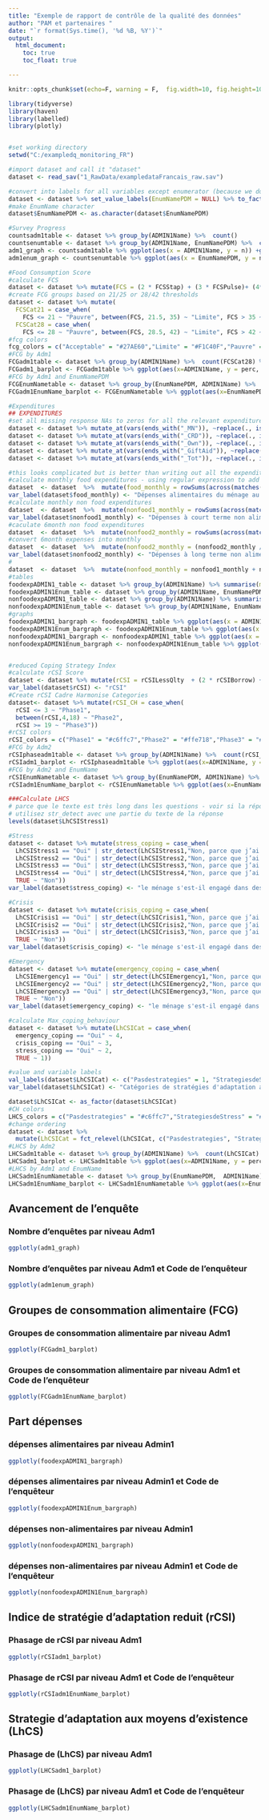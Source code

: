 ```yaml
---
title: "Exemple de rapport de contrôle de la qualité des données"
author: "PAM et partenaires "
date: "`r format(Sys.time(), '%d %B, %Y')`"
output: 
  html_document:
    toc: true
    toc_float: true

---
```


```r
knitr::opts_chunk$set(echo=F, warning = F,  fig.width=10, fig.height=10)

library(tidyverse)
library(haven)
library(labelled)
library(plotly)


#set working directory 
setwd("C:/exampledq_monitoring_FR")

#import dataset and call it "dataset"
dataset <- read_sav("1_RawData/exampledataFrancais_raw.sav")

#convert into labels for all variables except enumerator (because we dont want to show enumerators actual name)
dataset <- dataset %>% set_value_labels(EnumNamePDM = NULL) %>% to_factor()
#make EnumName character
dataset$EnumNamePDM <- as.character(dataset$EnumNamePDM)

#Survey Progress
countsadm1table <- dataset %>% group_by(ADMIN1Name) %>%  count()
countsenumtable <- dataset %>% group_by(ADMIN1Name, EnumNamePDM) %>%  count() %>% arrange(desc(`n`))
adm1_graph <- countsadm1table %>% ggplot(aes(x = ADMIN1Name, y = n)) +geom_bar(stat = "identity", fill = "steel blue") +theme_minimal()  +labs(x = "", y = "")
adm1enum_graph <- countsenumtable %>% ggplot(aes(x = EnumNamePDM, y = n)) +geom_bar(stat = "identity", fill = "steel blue") +theme_minimal()  +facet_wrap(. ~ ADMIN1Name, scales = "free_x") +labs(x = "", y = "") +theme(axis.text.x=element_blank())

#Food Consumption Score
#calculate FCS
dataset <- dataset %>% mutate(FCS = (2 * FCSStap) + (3 * FCSPulse)+ (4*FCSPr) +FCSVeg  +FCSFruit +(4*FCSDairy) + (0.5*FCSFat) + (0.5*FCSSugar))
#create FCG groups based on 21/25 or 28/42 thresholds
dataset <- dataset %>% mutate(
  FCSCat21 = case_when(
    FCS <= 21 ~ "Pauvre", between(FCS, 21.5, 35) ~ "Limite", FCS > 35 ~ "Acceptable"),
  FCSCat28 = case_when(
    FCS <= 28 ~ "Pauvre", between(FCS, 28.5, 42) ~ "Limite", FCS > 42 ~ "Acceptable"))
#fcg colors
fcg_colors = c("Acceptable" = "#27AE60","Limite" = "#F1C40F","Pauvre" = "#C0392B")
#FCG by Adm1
FCGadm1table <- dataset %>% group_by(ADMIN1Name) %>%  count(FCSCat28) %>% mutate(perc = 100 * n / sum(n)) %>% ungroup() %>% select(-n) %>% mutate_if(is.numeric, round, 1)
FCGadm1_barplot <- FCGadm1table %>% ggplot(aes(x=ADMIN1Name, y = perc, fill = FCSCat28)) +geom_bar(position="fill", stat = "identity") +theme_minimal() +theme(axis.text.x = element_text(angle = 90)) +scale_fill_manual(values=fcg_colors) + facet_wrap(. ~ ADMIN1Name, scales = "free_x")  +labs(x = "", y = "") +scale_y_continuous(labels = scales::percent)
#FCG by Adm1 and EnumNamePDM
FCGEnumNametable <- dataset %>% group_by(EnumNamePDM, ADMIN1Name) %>%  count(FCSCat28) %>% mutate(perc = 100 * n / sum(n)) %>% ungroup() %>% select(-n) %>% mutate_if(is.numeric, round, 1)
FCGadm1EnumName_barplot <- FCGEnumNametable %>% ggplot(aes(x=EnumNamePDM, y = perc, fill = FCSCat28)) +geom_bar(position="fill", stat = "identity") +theme_minimal() +theme(axis.text.x = element_text(angle = 90)) +scale_fill_manual(values=fcg_colors) + facet_wrap(ADMIN1Name ~ ., scales = "free") +labs(x = "", y = "") +theme(axis.text.x=element_blank()) +scale_y_continuous(labels = scales::percent)

#Expenditures
## EXPENDITURES
#set all missing response NAs to zeros for all the relevant expenditure variables - because in R adding with NAs can create problems
dataset <- dataset %>% mutate_at(vars(ends_with("_MN")), ~replace(., is.na(.), 0))
dataset <- dataset %>% mutate_at(vars(ends_with("_CRD")), ~replace(., is.na(.), 0))
dataset <- dataset %>% mutate_at(vars(ends_with("_Own")), ~replace(., is.na(.), 0))
dataset <- dataset %>% mutate_at(vars(ends_with("_GiftAid")), ~replace(., is.na(.), 0))
dataset <- dataset %>% mutate_at(vars(ends_with("_Tot")), ~replace(., is.na(.), 0))

#this looks complicated but is better than writing out all the expenditure variables (and maybe forgetting some)
#calculate monthly food expenditures - using regular expression to add together all variables starting with "HHExpF" (food) and ending with "CRD" or "MN" or "Own" or GiftAid"
dataset  <- dataset  %>%  mutate(food_monthly = rowSums(across(matches(c("^HHExpF.*_CRD$","^HHExpF.*_MN$","^HHExpF.*_Own$","^HHExpF.*_GiftAid$")))))
var_label(dataset$food_monthly) <- "Dépenses alimentaires du ménage au cours du mois"
#calculate monthly non food expenditures
dataset  <- dataset  %>%  mutate(nonfood1_monthly = rowSums(across(matches(c("^HHExpNF.*1M_CRD$","^HHExpNF.*1M_MN$","^HHExpNF.*1M_GiftAid$")))))
var_label(dataset$nonfood1_monthly) <- "Dépenses à court terme non alimentaires des ménages au cours du mois"
#caculate 6month non food expenditures
dataset  <- dataset  %>%  mutate(nonfood2_monthly = rowSums(across(matches(c("^HHExpNF.*6M_CRD$","^HHExpNF.*6M_MN$","^HHExpNF.*6M_GiftAid$","^HHExpNF.*6M_Tot$")))))
#convert 6month expenses into monthly
dataset  <- dataset  %>%  mutate(nonfood2_monthly = (nonfood2_monthly / 6))
var_label(dataset$nonfood2_monthly) <- "Dépenses à long terme non alimentaires des ménages au cours du mois"
#
dataset  <- dataset  %>%  mutate(nonfood_monthly = nonfood1_monthly + nonfood2_monthly)
#tables
foodexpADMIN1_table <- dataset %>% group_by(ADMIN1Name) %>% summarise(median_foodexp = median(food_monthly))
foodexpADMIN1Enum_table <- dataset %>% group_by(ADMIN1Name, EnumNamePDM) %>% summarise(median_foodexp = median(food_monthly))
nonfoodexpADMIN1_table <- dataset %>% group_by(ADMIN1Name) %>% summarise(median_nonfoodexp = median(nonfood_monthly))
nonfoodexpADMIN1Enum_table <- dataset %>% group_by(ADMIN1Name, EnumNamePDM) %>% summarise(median_nonfoodexp = median(nonfood_monthly))
#graphs
foodexpADMIN1_bargraph <- foodexpADMIN1_table %>% ggplot(aes(x = ADMIN1Name, y = median_foodexp)) +geom_bar(stat = "identity", fill = "steel blue")
foodexpADMIN1Enum_bargraph <- foodexpADMIN1Enum_table %>% ggplot(aes(x = EnumNamePDM, y = median_foodexp)) +geom_bar(stat = "identity", fill = "steel blue") +facet_grid(. ~ ADMIN1Name, scales = "free_x")  +theme_minimal() +theme(axis.text.x = element_text(angle = 90))
nonfoodexpADMIN1_bargraph <- nonfoodexpADMIN1_table %>% ggplot(aes(x = ADMIN1Name, y = median_nonfoodexp)) +geom_bar(stat = "identity", fill = "steel blue")
nonfoodexpADMIN1Enum_bargraph <- nonfoodexpADMIN1Enum_table %>% ggplot(aes(x = EnumNamePDM, y = median_nonfoodexp)) +geom_bar(stat = "identity", fill = "steel blue") +facet_grid(. ~ ADMIN1Name, scales = "free_x") +theme_minimal() +theme(axis.text.x = element_text(angle = 90))


#reduced Coping Strategy Index
#calculate rCSI Score
dataset <- dataset %>% mutate(rCSI = rCSILessQlty  + (2 * rCSIBorrow) + rCSIMealSize + (3 * rCSIMealAdult) + rCSIMealNb)
var_label(dataset$rCSI) <- "rCSI"
#Create rCSI Cadre Harmonise Categories
dataset<- dataset %>% mutate(rCSI_CH = case_when(
  rCSI <= 3 ~ "Phase1",
  between(rCSI,4,18) ~ "Phase2",
  rCSI >= 19 ~ "Phase3"))
#rCSI colors
rCSI_colors = c("Phase1" = "#c6ffc7","Phase2" = "#ffe718","Phase3" = "#e88400")
#FCG by Adm2
rCSIphaseadm1table <- dataset %>% group_by(ADMIN1Name) %>%  count(rCSI_CH) %>% mutate(perc = 100 * n / sum(n)) %>% ungroup() %>% select(-n) %>% mutate_if(is.numeric, round, 1)
rCSIadm1_barplot <- rCSIphaseadm1table %>% ggplot(aes(x=ADMIN1Name, y = perc, fill = rCSI_CH)) +geom_bar(position="fill", stat = "identity") +theme_minimal() +theme(axis.text.x = element_text(angle = 90)) +scale_fill_manual(values=rCSI_colors) + facet_wrap(. ~ ADMIN1Name, scales = "free_x") +labs(x = "", y = "") +scale_y_continuous(labels = scales::percent)
#FCG by Adm2 and EnumName
rCSIEnumNametable <- dataset %>% group_by(EnumNamePDM, ADMIN1Name) %>%  count(rCSI_CH) %>% mutate(perc = 100 * n / sum(n)) %>% ungroup() %>% select(-n) %>% mutate_if(is.numeric, round, 1)
rCSIadm1EnumName_barplot <- rCSIEnumNametable %>% ggplot(aes(x=EnumNamePDM, y = perc, fill = rCSI_CH)) +geom_bar(position="fill", stat = "identity") +theme_minimal() +theme(axis.text.x = element_text(angle = 90)) +scale_fill_manual(values=rCSI_colors) + facet_wrap(. ~ ADMIN1Name, scales = "free") +labs(x = "", y = "") +theme(axis.text.x=element_blank()) +scale_y_continuous(labels = scales::percent)

###Calculate LHCS
# parce que le texte est très long dans les questions - voir si la réponse a été tronquée - parce qu'il sera difficile de faire correspondre le texte exact
# utilisez str_detect avec une partie du texte de la réponse
levels(dataset$LhCSIStress1)

#Stress
dataset <- dataset %>% mutate(stress_coping = case_when(
  LhCSIStress1 == "Oui" | str_detect(LhCSIStress1,"Non, parce que j’ai déjà vendu ces actifs") ~ "Oui",
  LhCSIStress2 == "Oui" | str_detect(LhCSIStress2,"Non, parce que j’ai déjà vendu ces actifs") ~ "Oui",
  LhCSIStress3 == "Oui" | str_detect(LhCSIStress3,"Non, parce que j’ai déjà vendu ces actifs") ~ "Oui",
  LhCSIStress4 == "Oui" | str_detect(LhCSIStress4,"Non, parce que j’ai déjà vendu ces actifs") ~ "Oui",
  TRUE ~ "Non"))
var_label(dataset$stress_coping) <- "le ménage s'est-il engagé dans des stratégies  du stress ?"

#Crisis
dataset <- dataset %>% mutate(crisis_coping = case_when(
  LhCSICrisis1 == "Oui" | str_detect(LhCSICrisis1,"Non, parce que j’ai déjà vendu ces actifs") ~ "Oui",
  LhCSICrisis2 == "Oui" | str_detect(LhCSICrisis2,"Non, parce que j’ai déjà vendu ces actifs") ~ "Oui",
  LhCSICrisis3 == "Oui" | str_detect(LhCSICrisis3,"Non, parce que j’ai déjà vendu ces actifs") ~ "Oui",
  TRUE ~ "Non"))
var_label(dataset$crisis_coping) <- "le ménage s'est-il engagé dans des stratégies d'adaptation aux crises ?"

#Emergency
dataset <- dataset %>% mutate(emergency_coping = case_when(
  LhCSIEmergency1 == "Oui" | str_detect(LhCSIEmergency1,"Non, parce que j’ai déjà vendu ces actifs") ~ "Oui",
  LhCSIEmergency2 == "Oui" | str_detect(LhCSIEmergency2,"Non, parce que j’ai déjà vendu ces actifs") ~ "Oui",
  LhCSIEmergency3 == "Oui" | str_detect(LhCSIEmergency3,"Non, parce que j’ai déjà vendu ces actifs") ~ "Oui",
  TRUE ~ "Non"))
var_label(dataset$emergency_coping) <- "le ménage s'est-il engagé dans des stratégies d'adaptation d'urgence ?"

#calculate Max_coping_behaviour
dataset <- dataset %>% mutate(LhCSICat = case_when(
  emergency_coping == "Oui" ~ 4,
  crisis_coping == "Oui" ~ 3,
  stress_coping == "Oui" ~ 2,
  TRUE ~ 1))

#value and variable labels
val_labels(dataset$LhCSICat) <- c("Pasdestrategies" = 1, "StrategiesdeStress" = 2, "StrategiesdeCrise" = 3, "StrategiesdeUrgence" = 4)
var_label(dataset$LhCSICat) <- "Catégories de stratégies d'adaptation aux moyens d'existence - version léger  de CARI"

dataset$LhCSICat <- as_factor(dataset$LhCSICat)
#CH colors
LHCS_colors = c("Pasdestrategies" = "#c6ffc7","StrategiesdeStress" = "#ffe718","StrategiesdeCrise" = "#e88400","StrategiesdeUrgence" = "#e02d00")
#change ordering
dataset <- dataset %>%
  mutate(LhCSICat = fct_relevel(LhCSICat, c("Pasdestrategies", "StrategiesdeStress", "StrategiesdeCrise", "StrategiesdeUrgence")))
#LHCS by Adm2
LHCSadm1table <- dataset %>% group_by(ADMIN1Name) %>%  count(LhCSICat) %>% mutate(perc = 100 * n / sum(n)) %>% ungroup() %>% select(-n) %>% mutate_if(is.numeric, round, 1)
LHCSadm1_barplot <- LHCSadm1table %>% ggplot(aes(x=ADMIN1Name, y = perc, fill = LhCSICat)) +geom_bar(position="fill", stat = "identity") +theme_minimal() +theme(axis.text.x = element_text(angle = 90)) +scale_fill_manual(values=LHCS_colors) + facet_wrap(. ~ ADMIN1Name, scales = "free_x") +labs(x = "", y = "") +scale_y_continuous(labels = scales::percent)
#LHCS by Adm1 and EnumName
LHCSadm1EnumNametable <- dataset %>% group_by(EnumNamePDM,  ADMIN1Name) %>%  count(LhCSICat) %>% mutate(perc = 100 * n / sum(n)) %>% ungroup() %>% select(-n) %>% mutate_if(is.numeric, round, 1)
LHCSadm1EnumName_barplot <- LHCSadm1EnumNametable %>% ggplot(aes(x=EnumNamePDM, y = perc, fill = LhCSICat)) +geom_bar(position="fill", stat = "identity") +theme_minimal() +theme(axis.text.x = element_text(angle = 90)) +scale_fill_manual(values=LHCS_colors) + facet_wrap(. ~ ADMIN1Name, scales = "free") +labs(x = "", y = "") +theme(axis.text.x=element_blank()) +scale_y_continuous(labels = scales::percent)

```

## Avancement de l'enquête

### Nombre d'enquêtes par niveau Adm1

```r
ggplotly(adm1_graph)
```


### Nombre d'enquêtes par niveau Adm1 et Code de l'enquêteur

```r
ggplotly(adm1enum_graph)
```


##  Groupes de consommation alimentaire (FCG)

### Groupes de consommation alimentaire par niveau Adm1

```r
ggplotly(FCGadm1_barplot)
```

### Groupes de consommation alimentaire par niveau Adm1 et Code de l'enquêteur

```r
ggplotly(FCGadm1EnumName_barplot)
```


## Part dépenses 

### dépenses alimentaires par niveau Admin1

```r
ggplotly(foodexpADMIN1_bargraph)
```

### dépenses alimentaires par niveau Admin1 et Code de l'enquêteur

```r
ggplotly(foodexpADMIN1Enum_bargraph)
```

### dépenses non-alimentaires par niveau Admin1

```r
ggplotly(nonfoodexpADMIN1_bargraph)
```

### dépenses non-alimentaires par niveau Admin1 et Code de l'enquêteur

```r
ggplotly(nonfoodexpADMIN1Enum_bargraph)
```



## Indice de stratégie d'adaptation reduit (rCSI)

### Phasage de rCSI par niveau Adm1

```r
ggplotly(rCSIadm1_barplot)
```

### Phasage de rCSI par niveau Adm1 et Code de l'enquêteur

```r
ggplotly(rCSIadm1EnumName_barplot)
```



## Strategie d’adaptation aux moyens d’existence (LhCS)

### Phasage de (LhCS) par niveau Adm1  

```r
ggplotly(LHCSadm1_barplot)
```

### Phasage de (LhCS) par niveau Adm1 et Code de l'enquêteur

```r
ggplotly(LHCSadm1EnumName_barplot)
```












